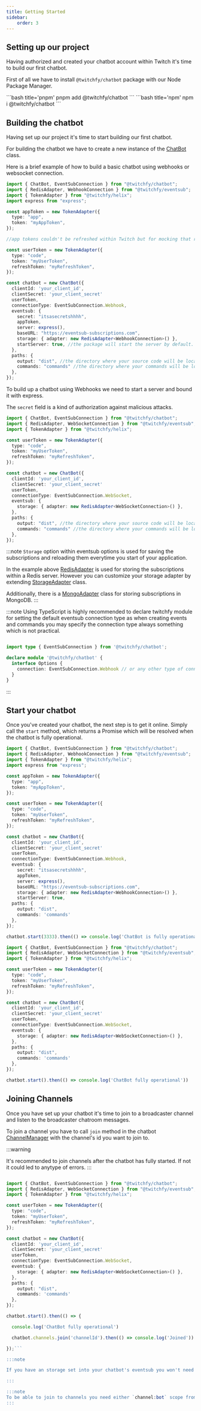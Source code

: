 ```yaml
---
title: Getting Started
sidebar:
    order: 3
---
```



## Setting up our project

Having authorized and created your chatbot account within Twitch it's time to build our first chatbot.

First of all we have to install `@twitchfy/chatbot` package with our Node Package Manager.

<Tabs>
  <TabItem label="pnpm">
    ```bash title='pnpm'
    pnpm add @twitchfy/chatbot
    ```
  </TabItem>
  <TabItem label="npm">
    ```bash title='npm'
    npm i @twitchfy/chatbot
    ```
  </TabItem>
</Tabs>

## Building the chatbot

Having set up our project it's time to start building our first chatbot.

For building the chatbot we have to create a new instance of the [ChatBot](/api/chatbot/classes/chatbot) class.

Here is a brief example of how to build a basic chatbot using webhooks or websocket connection.

<Tabs>
<TabItem label="webhook/index.ts">

```ts showLineNumbers copy wrap
import { ChatBot, EventSubConnection } from "@twitchfy/chatbot";
import { RedisAdapter, WebhookConnection } from "@twitchfy/eventsub";
import { TokenAdapter } from "@twitchfy/helix";
import express from "express";

const appToken = new TokenAdapter({
  type: "app",
  token: "myAppToken",
});

//app tokens couldn't be refreshed within Twitch but for mocking that refresh the package regenerate the app token. App tokens are only used when setting the connection type to webhooks.

const userToken = new TokenAdapter({
  type: "code",
  token: "myUserToken",
  refreshToken: "myRefreshToken",
});

const chatbot = new ChatBot({
  clientId: 'your_client_id',
  clientSecret: 'your_client_secret'
  userToken,
  connectionType: EventSubConnection.Webhook,
  eventsub: {
    secret: "itsasecretshhhh",
    appToken,
    server: express(),
    baseURL: "https://eventsub-subscriptions.com",
    storage: { adapter: new RedisAdapter<WebhookConnection>() },
    startServer: true, //the package will start the server by default. Otherwise you will have to start it.
  },
  paths: {
    output: "dist", //the directory where your source code will be located (from current working directory). Using TypeScript it will be the output directory defined in the ts config file.
    commands: "commands" //the directory where your commands will be located (from output directory).
  },
});
```

To build up a chatbot using Webhooks we need to start a server and bound it with express.

The `secret` field is a kind of authorization against malicious attacks.

</TabItem>
<TabItem label="websocket/index.ts">

```ts showLineNumbers copy wrap
import { ChatBot, EventSubConnection } from "@twitchfy/chatbot";
import { RedisAdapter, WebSocketConnection } from "@twitchfy/eventsub";
import { TokenAdapter } from "@twitchfy/helix";

const userToken = new TokenAdapter({
  type: "code",
  token: "myUserToken",
  refreshToken: "myRefreshToken",
});

const chatbot = new ChatBot({
  clientId: 'your_client_id',
  clientSecret: 'your_client_secret'
  userToken,
  connectionType: EventSubConnection.WebSocket,
  eventsub: {
    storage: { adapter: new RedisAdapter<WebSocketConnection>() },
  },
  paths: {
    output: "dist", //the directory where your source code will be located (from current working directory). Using TypeScript it will be the output directory defined in the ts config file.
    commands: "commands" //the directory where your commands will be located (from output directory).
  },
});
```
</TabItem>
</Tabs>

:::note
`Storage` option within eventsub options is used for saving the subscriptions and reloading them everytime you start of your application.

In the example above [RedisAdapter](/api/eventsub/classes/redisadapter) is used for storing the subscriptions within a Redis server. However you can customize your storage adapter by extending [StorageAdapter](/api/eventsub/classes/storageadapter) class. 

Additionally, there is a [MongoAdapter](/api/eventsub/classes/mongoadapter) class for storing subscriptions in MongoDB.
:::

:::note
Using TypeScript is highly recommended to declare twitchfy module for setting the default eventsub connection type as when creating events and commands you may specify the connection type always something which is not practical.

```ts showLineNumbers copy

import type { EventSubConnection } from '@twitchfy/chatbot';

declare module '@twitchfy/chatbot' {
  interface Options {
    connection: EventSubConnection.Webhook // or any other type of connection.
  }
}
```
:::
## Start your chatbot

Once you've created your chatbot, the next step is to get it online. Simply call the `start` method, which returns a Promise which will be resolved when the chatbot is fully operational.

<Tabs>
<TabItem label="webhook/index.ts">

```ts showLineNumbers ins={33} copy wrap
import { ChatBot, EventSubConnection } from "@twitchfy/chatbot";
import { RedisAdapter, WebhookConnection } from "@twitchfy/eventsub";
import { TokenAdapter } from "@twitchfy/helix";
import express from "express";

const appToken = new TokenAdapter({
  type: "app",
  token: "myAppToken",
});

const userToken = new TokenAdapter({
  type: "code",
  token: "myUserToken",
  refreshToken: "myRefreshToken",
});

const chatbot = new ChatBot({
  clientId: 'your_client_id',
  clientSecret: 'your_client_secret'
  userToken,
  connectionType: EventSubConnection.Webhook,
  eventsub: {
    secret: "itsasecretshhhh",
    appToken,
    server: express(),
    baseURL: "https://eventsub-subscriptions.com",
    storage: { adapter: new RedisAdapter<WebhookConnection>() },
    startServer: true, 
  paths: {
    output: "dist",
    commands: 'commands'
  },
});

chatbot.start(3333).then(() => console.log('ChatBot is fully operational')) //as we set the startServer option into true we have to set the port which will be listened.
```

</TabItem>
<TabItem label="websocket/index.ts">

```ts showLineNumbers ins={23} copy wrap
import { ChatBot, EventSubConnection } from "@twitchfy/chatbot";
import { RedisAdapter, WebSocketConnection } from "@twitchfy/eventsub";
import { TokenAdapter } from "@twitchfy/helix";

const userToken = new TokenAdapter({
  type: "code",
  token: "myUserToken",
  refreshToken: "myRefreshToken",
});

const chatbot = new ChatBot({
  clientId: 'your_client_id',
  clientSecret: 'your_client_secret'
  userToken,
  connectionType: EventSubConnection.WebSocket,
  eventsub: {
    storage: { adapter: new RedisAdapter<WebSocketConnection>() },
  },
  paths: {
    output: "dist",
    commands: 'commands'
  },
});

chatbot.start().then(() => console.log('ChatBot fully operational'))
```
</TabItem>
</Tabs>

## Joining Channels

Once you have set up your chatbot it's time to join to a broadcaster channel and listen to the broadcaster chatroom messages.

To join a channel you have to call `join` method in the chatbot [ChannelManager](/api/chatbot/classes/channelmanager) with the channel's id you want to join to. 

:::warning

It's recommended to join channels after the chatbot has fully started. If not it could led to anytype of errors.
:::

```ts showLineNumbers copy ins={27}

import { ChatBot, EventSubConnection } from "@twitchfy/chatbot";
import { RedisAdapter, WebSocketConnection } from "@twitchfy/eventsub";
import { TokenAdapter } from "@twitchfy/helix";

const userToken = new TokenAdapter({
  type: "code",
  token: "myUserToken",
  refreshToken: "myRefreshToken",
});

const chatbot = new ChatBot({
  clientId: 'your_client_id',
  clientSecret: 'your_client_secret'
  userToken,
  connectionType: EventSubConnection.WebSocket,
  eventsub: {
    storage: { adapter: new RedisAdapter<WebSocketConnection>() },
  },
  paths: {
    output: "dist",
    commands: 'commands'
  },
});

chatbot.start().then(() => {

  console.log('ChatBot fully operational')

  chatbot.channels.join('channelId').then(() => console.log('Joined'))

});```

:::note

If you have an storage set into your chatbot's eventsub you won't need to join to the same channels everytime you start your application.

:::

:::note
To be able to join to channels you need either `channel:bot` scope from broadcaster or your chatbot to be a moderator of the channel you will join.
:::